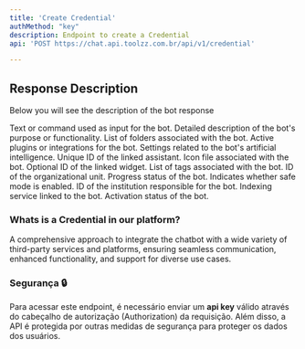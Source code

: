 ```yaml
---
title: 'Create Credential'
authMethod: "key"
description: Endpoint to create a Credential
api: 'POST https://chat.api.toolzz.com.br/api/v1/credential'

---
```




## Response Description 
Below you will see the description of the bot response



<ResponseField name="prompt" type="string" required>
  Text or command used as input for the bot.
</ResponseField>
<ResponseField name="description" type="string" required>
  Detailed description of the bot's purpose or functionality.
</ResponseField>
<ResponseField name="folders" type="any[]" required>
  List of folders associated with the bot.
</ResponseField>
<ResponseField name="plugins" type="any[]" required>
  Active plugins or integrations for the bot.
</ResponseField>
<ResponseField name="botGenAI" type="any" required>
  Settings related to the bot's artificial intelligence.
</ResponseField>
<ResponseField name="assistantId" type="string" required>
  Unique ID of the linked assistant.
</ResponseField>
<ResponseField name="IconFile" type="any" required>
  Icon file associated with the bot.
</ResponseField>
<ResponseField name="widgetId" type="string">
  Optional ID of the linked widget.
</ResponseField>
<ResponseField name="tags" type="string[]">
  List of tags associated with the bot.
</ResponseField>
<ResponseField name="unityId" type="string">
  ID of the organizational unit.
</ResponseField>
<ResponseField name="progressStatus" type="string">
  Progress status of the bot.
</ResponseField>
<ResponseField name="safeMode" type="boolean">
  Indicates whether safe mode is enabled.
</ResponseField>
<ResponseField name="institutionId" type="string" required>
  ID of the institution responsible for the bot.
</ResponseField>
<ResponseField name="indexService" type="string">
  Indexing service linked to the bot.
</ResponseField>
<ResponseField name="isActivated" type="boolean" required>
  Activation status of the bot.
</ResponseField>



### Whats is a Credential in our platform?
A comprehensive approach to integrate the chatbot with a wide variety of third-party services and platforms, ensuring seamless communication, enhanced functionality, and support for diverse use cases.

### Segurança 🔒
Para acessar este endpoint, é necessário enviar um **api key** válido através do cabeçalho de autorização (Authorization) da requisição. Além disso, a API é protegida por outras medidas de segurança para proteger os dados dos usuários.

